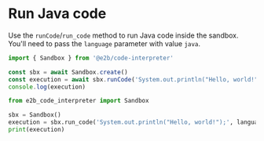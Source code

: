 # Run Java code
Use the `runCode`/`run_code` method to run Java code inside the sandbox.
You'll need to pass the `language` parameter with value `java`.
<CodeGroup>
```js
import { Sandbox } from '@e2b/code-interpreter'

const sbx = await Sandbox.create()
const execution = await sbx.runCode('System.out.println("Hello, world!");', { language: 'java' })
console.log(execution)
```
```python
from e2b_code_interpreter import Sandbox

sbx = Sandbox()
execution = sbx.run_code('System.out.println("Hello, world!");', language="java")
print(execution)
```
</CodeGroup>